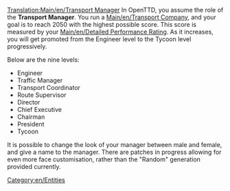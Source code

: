 {{es/Traducción|Transport Manager|0}}
[[Translation:Main/en/Transport Manager]]
{{en/-}}
In OpenTTD, you assume the role of the '''Transport Manager'''. You run a [[Main/en/Transport Company]], and your goal is to reach 2050 with the highest possible score. This score is measured by your [[Main/en/Detailed Performance Rating]]. As it increases, you will get promoted from the Engineer level to the Tycoon level progressively. 

Below are the nine levels:
*Engineer
*Traffic Manager
*Transport Coordinator
*Route Supervisor
*Director
*Chief Executive
*Chairman
*President
*Tycoon

It is possible to change the look of your manager between male and female, and give a name to the manager. There are patches in progress allowing for even more face customisation, rather than the "Random" generation provided currently.

[[Category:en/Entities]]